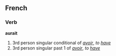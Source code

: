 ==French==
===Verb===
'''aurait'''

# 3rd person singular conditional of ''[[avoir]]'', ''to [[have]]''
# 3rd person singular past 1 of ''[[avoir]]'', ''to [[have]]''